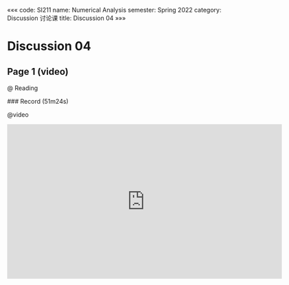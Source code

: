 «««
code: SI211
name: Numerical Analysis
semester: Spring 2022
category: Discussion 讨论课
title: Discussion 04
»»»

# Discussion 04

## Page 1 (video)

@ Reading

<div class="markdown-body">
### Record (51m24s)
</div>

@video

<iframe src="https://sbfull.com/e/gllalruok2j4.html" frameborder=0 marginwidth=0 marginheight=0 scrolling=no width=640 height=360 allowfullscreen></iframe>



